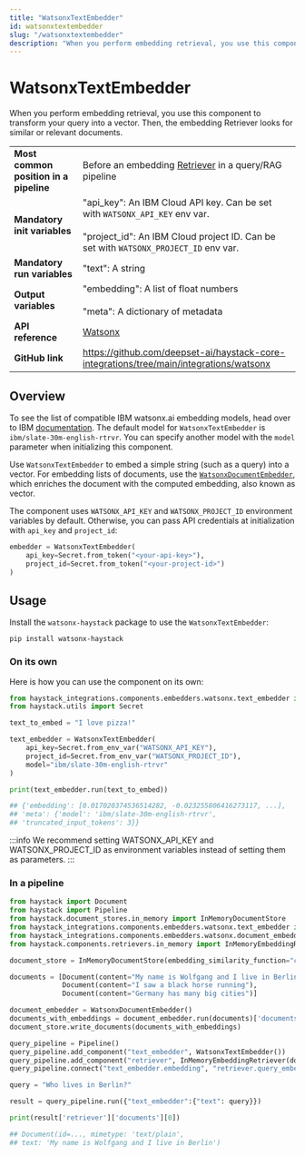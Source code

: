 ```yaml
---
title: "WatsonxTextEmbedder"
id: watsonxtextembedder
slug: "/watsonxtextembedder"
description: "When you perform embedding retrieval, you use this component to transform your query into a vector. Then, the embedding Retriever looks for similar or relevant documents."
---
```


# WatsonxTextEmbedder

When you perform embedding retrieval, you use this component to transform your query into a vector. Then, the embedding Retriever looks for similar or relevant documents.

|  |  |
| --- | --- |
| **Most common position in a pipeline** | Before an embedding [Retriever](../../../docs/pipeline-components/retrievers.mdx)  in a query/RAG pipeline |
| **Mandatory init variables** | "api_key": An IBM Cloud API key. Can be set with `WATSONX_API_KEY` env var.  <br /> <br />"project_id": An IBM Cloud project ID. Can be set with `WATSONX_PROJECT_ID` env var. |
| **Mandatory run variables** | "text": A string |
| **Output variables** | "embedding": A list of float numbers  <br /> <br />"meta": A dictionary of metadata |
| **API reference** | [Watsonx](/reference/integrations-watsonx) |
| **GitHub link** | https://github.com/deepset-ai/haystack-core-integrations/tree/main/integrations/watsonx |

## Overview

To see the list of compatible IBM watsonx.ai embedding models, head over to IBM [documentation](https://dataplatform.cloud.ibm.com/docs/content/wsj/analyze-data/fm-models-embed.html?context=wx). The default model for `WatsonxTextEmbedder` is `ibm/slate-30m-english-rtrvr`. You can specify another model with the `model` parameter when initializing this component.

Use `WatsonxTextEmbedder` to embed a simple string (such as a query) into a vector. For embedding lists of documents, use the [`WatsonxDocumentEmbedder`](watsonxdocumentembedder.mdx), which enriches the document with the computed embedding, also known as vector.

The component uses `WATSONX_API_KEY` and `WATSONX_PROJECT_ID` environment variables by default. Otherwise, you can pass API credentials at initialization with `api_key` and `project_id`:

```python
embedder = WatsonxTextEmbedder(
    api_key=Secret.from_token("<your-api-key>"),
    project_id=Secret.from_token("<your-project-id>")
)
```

## Usage

Install the `watsonx-haystack` package to use the `WatsonxTextEmbedder`:

```shell
pip install watsonx-haystack
```

### On its own

Here is how you can use the component on its own:

```python
from haystack_integrations.components.embedders.watsonx.text_embedder import WatsonxTextEmbedder
from haystack.utils import Secret

text_to_embed = "I love pizza!"

text_embedder = WatsonxTextEmbedder(
    api_key=Secret.from_env_var("WATSONX_API_KEY"),
    project_id=Secret.from_env_var("WATSONX_PROJECT_ID"),
    model="ibm/slate-30m-english-rtrvr"
)

print(text_embedder.run(text_to_embed))

## {'embedding': [0.017020374536514282, -0.023255806416273117, ...],
## 'meta': {'model': 'ibm/slate-30m-english-rtrvr',
## 'truncated_input_tokens': 3}}
```

:::info
We recommend setting WATSONX_API_KEY and WATSONX_PROJECT_ID as environment variables instead of setting them as parameters.
:::

### In a pipeline

```python
from haystack import Document
from haystack import Pipeline
from haystack.document_stores.in_memory import InMemoryDocumentStore
from haystack_integrations.components.embedders.watsonx.text_embedder import WatsonxTextEmbedder
from haystack_integrations.components.embedders.watsonx.document_embedder import WatsonxDocumentEmbedder
from haystack.components.retrievers.in_memory import InMemoryEmbeddingRetriever

document_store = InMemoryDocumentStore(embedding_similarity_function="cosine")

documents = [Document(content="My name is Wolfgang and I live in Berlin"),
             Document(content="I saw a black horse running"),
             Document(content="Germany has many big cities")]

document_embedder = WatsonxDocumentEmbedder()
documents_with_embeddings = document_embedder.run(documents)['documents']
document_store.write_documents(documents_with_embeddings)

query_pipeline = Pipeline()
query_pipeline.add_component("text_embedder", WatsonxTextEmbedder())
query_pipeline.add_component("retriever", InMemoryEmbeddingRetriever(document_store=document_store))
query_pipeline.connect("text_embedder.embedding", "retriever.query_embedding")

query = "Who lives in Berlin?"

result = query_pipeline.run({"text_embedder":{"text": query}})

print(result['retriever']['documents'][0])

## Document(id=..., mimetype: 'text/plain',
## text: 'My name is Wolfgang and I live in Berlin')
```